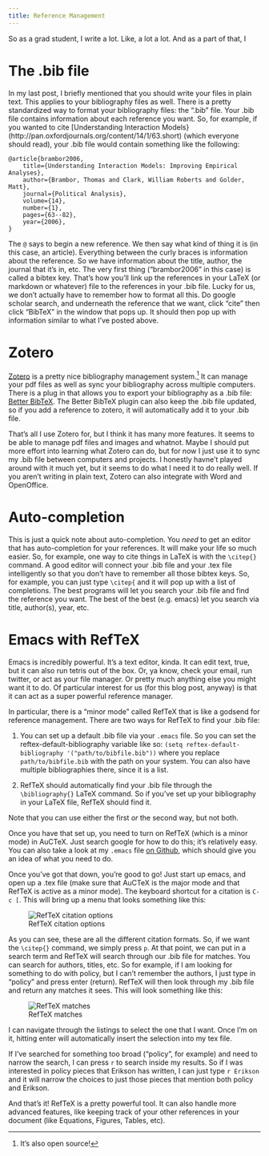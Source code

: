 ```yaml
---
title: Reference Management
---
```


So as a grad student, I write a lot.
Like, a lot a lot.
And as a part of that, I

# The .bib file
In my last post, I briefly mentioned that you should write your files in plain text.
This applies to your bibliography files as well.
There is a pretty standardized way to format your bibliography files: the ".bib" file.
Your .bib file contains information about each reference you want.
So, for example, if you wanted to cite [Understanding Interaction Models}(http://pan.oxfordjournals.org/content/14/1/63.short) (which everyone should read), your .bib file would contain something like the following: 

    @article{brambor2006,
        title={Understanding Interaction Models: Improving Empirical Analyses},
        author={Brambor, Thomas and Clark, William Roberts and Golder, Matt},
        journal={Political Analysis},
        volume={14},
        number={1},
        pages={63--82},
        year={2006},
    }

The `@` says to begin a new reference.
We then say what kind of thing it is (in this case, an article).
Everything between the curly braces is information about the reference.
So we have information about the title, author, the journal that it's in, etc.
The very first thing ("brambor2006" in this case) is called a bibtex key.
That's how you'll link up the references in your LaTeX (or markdown or whatever) file to the references in your .bib file. 
Lucky for us, we don't actually have to remember how to format all this.
Do google scholar search, and underneath the reference that we want, click "cite" then click "BibTeX" in the window that pops up.
It should then pop up with information similar to what I've posted above. 

# Zotero
[Zotero](https://www.zotero.org/) is a pretty nice bibliography management system.[^zotero]
It can manage your pdf files as well as sync your bibliography across multiple computers.
There is a plug in that allows you to export your bibliography as a .bib file: [Better BibTeX](https://zotplus.github.io/better-bibtex/).
The Better BibTeX plugin can also keep the .bib file updated, so if you add a reference to zotero, it will automatically add it to your .bib file.

That's all I use Zotero for, but I think it has many more features.
It seems to be able to manage pdf files and images and whatnot.
Maybe I should put more effort into learning what Zotero can do, but for now I just use it to sync my .bib file between computers and projects.
I honestly havne't played around with it much yet, but it seems to do what I need it to do really well.
If you aren't writing in plain text, Zotero can also integrate with Word and OpenOffice. 

[^zotero]: It's also open source! 

# Auto-completion
This is just a quick note about auto-completion.
You *need* to get an editor that has auto-completion for your references.
It will make your life so much easier.
So, for example, one way to cite things in LaTeX is with the `\citep{}` command.
A good editor will connect your .bib file and your .tex file intelligently so that you don't have to remember all those bibtex keys.
So, for example, you can just type `\citep{` and it will pop up with a list of completions.
The best programs will let you search your .bib file and find the reference you want.
The best of the best (e.g. emacs) let you search via title, author(s), year, etc. 

# Emacs with RefTeX
Emacs is incredibly powerful.
It's a text editor, kinda.
It can edit text, true, but it can also run tetris out of the box.
Or, ya know, check your email, run twitter, or act as your file manager.
Or pretty much anything else you might want it to do. 
Of particular interest for us (for this blog post, anyway) is that it can act as a super powerful reference manager. 

In particular, there is a "minor mode" called RefTeX that is like a godsend for reference management.
There are two ways for RefTeX to find your .bib file:

1. You can set up a default .bib file via your `.emacs` file. So you can set the reftex-default-bibliography variable like so: `(setq reftex-default-bibliography '("path/to/bibfile.bib"))` where you replace `path/to/bibfile.bib` with the path on your system. You can also have multiple bibliographies there, since it is a list.

2. RefTeX should automatically find your .bib file through the `\bibliography{}` LaTeX command. So if you've set up your bibliography in your LaTeX file, RefTeX should find it.

Note that you can use either the first *or* the second way, but not both.

Once you have that set up, you need to turn on RefTeX (which is a minor mode) in AuCTeX.
Just search google for how to do this; it's relatively easy.
You can also take a look at my `.emacs` file [on Github](https://github.com/jabranham/emacs), which should give you an idea of what you need to do.

Once you've got that down, you're good to go!
Just start up emacs, and open up a .tex file (make sure that AuCTeX is the major mode and that RefTeX is active as a minor mode).
The keyboard shortcut for a citation is `C-c [`.
This will bring up a menu that looks something like this:

![RefTeX citation options](/image/reftex-options.jpg)

As you can see, these are all the different citation formats.
So, if we want the `\citep{}` command, we simply press `p`.
At that point, we can put in a search term and RefTeX will search through our .bib file for matches.
You can search for authors, titles, etc.
So for example, if I am looking for something to do with policy, but I can't remember the authors, I just type in "policy" and press enter (return).
RefTeX will then look through my .bib file and return any matches it sees.
This will look something like this:

![RefTeX matches](/image/reftex-bib-keys.jpg)

I can navigate through the listings to select the one that I want.
Once I'm on it, hitting enter will automatically insert the selection into my tex file.

If I've searched for something too broad ("policy", for example) and need to narrow the search, I can press `r` to search inside my results.
So if I was interested in policy pieces that Erikson has written, I can just type `r Erikson` and it will narrow the choices to just those pieces that mention both policy and Erikson. 

And that's it!
RefTeX is a pretty powerful tool.
It can also handle more advanced features, like keeping track of your other references in your document (like Equations, Figures, Tables, etc). 
